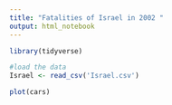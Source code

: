 ```yaml
---
title: "Fatalities of Israel in 2002 "
output: html_notebook
---
```


```r
library(tidyverse)
```

```r
#load the data 
Israel <- read_csv('Israel.csv')
```





```r
plot(cars)
```


